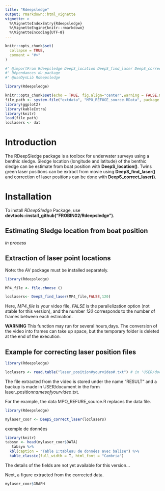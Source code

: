 ```yaml
---
title: "Rdeepsledge"
output: rmarkdown::html_vignette
vignette: >
  %\VignetteIndexEntry{Rdeepsledge}
  %\VignetteEngine{knitr::rmarkdown}
  %\VignetteEncoding{UTF-8}
---
```


```r
knitr::opts_chunk$set(
  collapse = TRUE,
  comment = "#>"
)
```


```r
#' @importFrom Rdeepsledge DeepS_location DeepS_find_laser DeepS_correct_laser
#' Dépendances du package
#' @useDynLib Rdeepsledge

```

```r
library(Rdeepsledge)

knitr::opts_chunk$set(echo = TRUE, fig.align="center",warning = FALSE,message = FALSE,error = TRUE)
file_path <- system.file("extdata", "MPO_REFUGE_source.RData", package = "Rdeepsledge")
library(ggplot2)
library(kableExtra)
library(knitr)
load(file_path)
loclasers <- dat

```



# Introduction

The RDeepSledge package is a toolbox for underwater surveys using a benthic sledge.
Sledge location (longitude and latitude) of the benthic sledge can be estimate from boat position with **DeepS_location()**. Twins green laser positions can be extract from movie using **DeepS_find_laser()** and correction of laser positions can be done with **DeepS_correct_laser()**. 


# Installation

To install *RDeepSledge* Package, use **devtools::install_github("FROBIN02/Rdeepsledge")**.

## Estimating Sledge location from boat position



*in process*



## Extraction of laser point locations

Note: the AV package must be installed separately.


```r

library(Rdeepsledge)

MP4_file <- file.choose ()

loclasers<- DeepS_find_laser(MP4_file,FALSE,120)

```

Here, *MP4_file* is your video file, *FALSE* is the parallelization option (not stable for this version), and the number *120* corresponds to the number of frames between each estimation.

**WARNING** This function may run for several hours,days. The conversion of the video into frames can take up space, but the temporary folder is deleted at the end of the execution.


## Example for correcting laser position files

```r

library(Rdeepsledge)

loclasers <- read.table("laser_position#yourvideo#.txt") # in "USER/document"

```

The file extracted from the video is stored under the name "RESULT" and a backup is made in USER/document in the form laser_position*namesofyourvideo*.txt.

For the example, the data MPO_REFURE_source.R replaces the data file.

```r
library(Rdeepsledge)

mylaser_coor <- DeepS_correct_laser(loclasers)

```

exemple de données


```r
library(knitr)
tabsyn <- head(mylaser_coor$DATA)
   tabsyn %>%
  kbl(caption = "Table 1:tableau de données avec balise") %>%
  kable_classic(full_width = T, html_font = "Cambria")
```

The details of the fields are not yet available for this version...

Next, a figure extracted from the corrected data. 

```r

mylaser_coor$GRAPH

```


